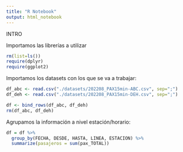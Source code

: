 ```yaml
---
title: "R Notebook"
output: html_notebook
---
```


INTRO

Importamos las librerías a utilizar

```r
rm(list=ls())
require(dplyr)
require(ggplot2)
```


Importamos los datasets con los que se va a trabajar:

```r
df_abc <- read.csv("./datasets/202208_PAX15min-ABC.csv", sep=";")
df_deh <- read.csv("./datasets/202208_PAX15min-DEH.csv", sep=";")

df <- bind_rows(df_abc, df_deh)
rm(df_abc, df_deh)
```

Agrupamos la información a nivel estación/horario:

```r
df = df %>%
  group_by(FECHA, DESDE, HASTA, LINEA, ESTACION) %>%
  summarize(pasajeros = sum(pax_TOTAL))
```
